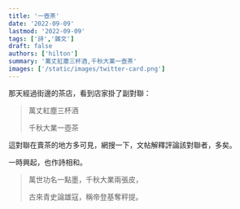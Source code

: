 ```yaml
---
title: '一壺茶'
date: '2022-09-09'
lastmod: '2022-09-09'
tags: ['詩','雜文']
draft: false
authors: ['hilton']
summary: '萬丈紅塵三杯酒,千秋大業一壺茶'
images: ['/static/images/twitter-card.png']
---
```


那天經過街邊的茶店，看到店家掛了副對聯：

<div className="prose text-2xl max-w-none pb-8 pt-8 dark:prose-invert xl:col-span-2">

>萬丈紅塵三杯酒
>
>千秋大業一壺茶

</div>

這對聯在賣茶的地方多可見，網搜一下，文帖解釋評論該對聯者，多矣。

一時興起，也作詩相和。

<div className="prose text-2xl max-w-none pb-8 pt-8 dark:prose-invert xl:col-span-2">

>萬世功名一點墨，千秋大業兩張皮，
>
>古來青史論雄寇，稱帝登基奪秤提。

</div>
